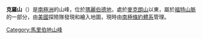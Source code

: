 {{Coord|77|11|S|144|4|W|source:GNIS|display=title}}

'''克羅山'''（{{lang-en|Mount Crow}}）是[[南極洲|南極洲]]的山峰，位於[[瑪麗伯德地|瑪麗伯德地]]，處於[[麥克朗山|麥克朗山]]以東，屬於[[福特山脈|福特山脈]]的一部分，由[[美國|美國]]探險隊發現和繪入地圖，現時由[[南極條約體系|南極條約體系]]管理。

{{DEFAULTSORT:Mount Crow}}
[[Category:馬里伯地山峰|Category:馬里伯地山峰]]


{{MarieByrdLand-geo-stub}}